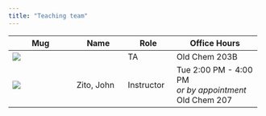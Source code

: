 ```yaml
---
title: "Teaching team"
---
```


+--------------------+----------------+---------------+---------------------------+
| Mug                | Name           | Role          | Office Hours              |
+====================+================+===============+===========================+
| ![](al.jpg){.circ} |                | TA            |                           |
|                    |                |               | Old Chem 203B             |
+--------------------+----------------+---------------+---------------------------+
| ![](jz.jpg){.circ} | Zito, John     | Instructor    | Tue 2:00 PM - 4:00 PM\    |
|                    |                |               | *or by appointment*\      |
|                    |                |               | Old Chem 207              |
+--------------------+----------------+---------------+---------------------------+